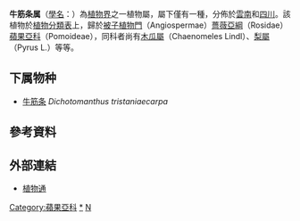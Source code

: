 {{Automatic taxobox
| taxon = Dichotomanthus
| authority = Kurz, 1873
| image = Dichotomanthes tristaniaecarpa - Kunming Botanical Garden - DSC02895.JPG
| species = Dichotomanthes tristaniaecarpa
}}

'''牛筋条属'''（[[學名|學名]]：''{{lang|la|Dichotomanthus}}''）為[[植物界|植物界]]之一植物屬，屬下僅有一種，分佈於[[雲南|雲南]]和[[四川|四川]]。該植物於[[植物分類表|植物分類表]]上，歸於[[被子植物門|被子植物門]]（Angiospermae）[[薔薇亞綱|薔薇亞綱]]（Rosidae）[[蘋果亞科|蘋果亞科]]（Pomoideae），同科者尚有[[木瓜屬|木瓜屬]]（Chaenomeles Lindl）、[[梨屬|梨屬]]（Pyrus L.）等等。

==下属物种==
* [[牛筋条|牛筋条]] ''Dichotomanthus tristaniaecarpa''

==參考資料==
{{Reflist}}

==外部連結==
*[http://www.plant.ac.cn/latin/Rosaceae/Dichotomanthus.htm 植物通]{{dead link|date=2018年3月 |bot=InternetArchiveBot |fix-attempted=yes }}

{{Taxonbar|from=Q15402258}}

[[Category:蘋果亞科|Category:蘋果亞科]]
[[Category:牛筋条属|*]]
[[Category:1873年描述的分类群|N]]